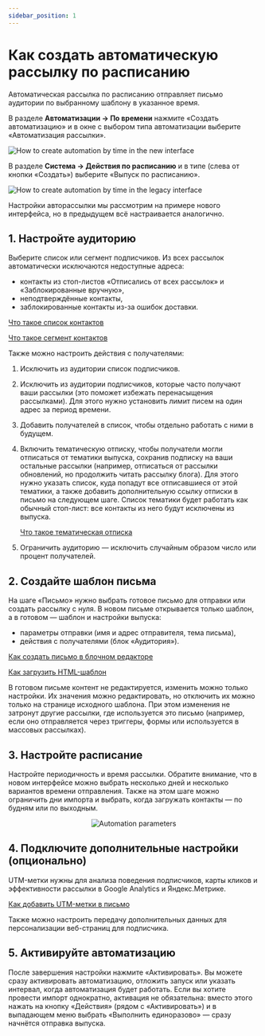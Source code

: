 ```yaml
---
sidebar_position: 1
---
```



# Как создать автоматическую рассылку по расписанию

Автоматическая рассылка по расписанию отправляет письмо аудитории по выбранному шаблону в указанное время.

<Tabs>
<TabItem value="key1" label="В новом интерфейсе" default>

В разделе **Автоматизации → По времени** нажмите «Создать автоматизацию» и в окне с выбором типа автоматизации выберите «Автоматизация рассылки».

![How to create automation by time in the new interface](/img/automations/automations-by-time/how-to-create-automation-by-time/how-to-create-automation-by-time-in-the-new-interface.gif)

</TabItem>
<TabItem value="key2" label="В предыдущем интерфейсе">

В разделе **Система → Действия по расписанию** и в типе (слева от кнопки «Создать») выберите «Выпуск по расписанию».

![How to create automation by time in the legacy interface](/img/automations/automations-by-time/how-to-create-automation-by-time/how-to-create-automation-by-time-in-the-legacy-interface.gif)

Настройки авторассылки мы рассмотрим на примере нового интерфейса, но в предыдущем всё настраивается аналогично.

</TabItem>
</Tabs>

## 1. Настройте аудиторию

Выберите список или сегмент подписчиков. Из всех рассылок автоматически исключаются недоступные адреса:

- контакты из стоп-листов «Отписались от всех рассылок» и «Заблокированные вручную»,
- неподтверждённые контакты,
- заблокированные контакты из-за ошибок доставки.

[Что такое список контактов](https://docs.sendsay.ru/subscribers/lists-and-segments/what-is-list)

[Что такое сегмент контактов](https://docs.sendsay.ru/subscribers/lists-and-segments/what-is-segment)

Также можно настроить действия с получателями:

1. Исключить из аудитории список подписчиков.

2. Исключить из аудитории подписчиков, которые часто получают ваши рассылки (это поможет избежать перенасыщения рассылками). Для этого нужно установить лимит писем на один адрес за период времени.

3. Добавить получателей в список, чтобы отдельно работать с ними в будущем.

4. Включить тематическую отписку, чтобы получатели могли отписаться от тематики выпуска, сохранив подписку на ваши остальные рассылки (например, отписаться от рассылки обновлений, но продолжить читать рассылку блога). Для этого нужно указать список, куда попадут все отписавшиеся от этой тематики, а также добавить дополнительную ссылку отписки в письмо на следующем шаге. Список тематики будет работать как обычный стоп-лист: все контакты из него будут исключены из выпуска.

   [Что такое тематическая отписка](https://docs.sendsay.ru/email-campaigns/create-your-campaign/unsubscribe-from-topic)

5. Ограничить аудиторию — исключить случайным образом число или процент получателей.

## 2. Создайте шаблон письма

На шаге «Письмо» нужно выбрать готовое письмо для отправки или создать рассылку с нуля. В новом письме открывается только шаблон, а в готовом — шаблон и настройки выпуска:

- параметры отправки (имя и адрес отправителя, тема письма),
- действия с получателями (блок «Аудитория»).

[Как создать письмо в блочном редакторе](https://docs.sendsay.ru/email-campaigns/create-your-campaign/drag-and-drop-editor)

[Как загрузить HTML-шаблон](https://docs.sendsay.ru/email-campaigns/create-your-campaign/how-to-upload-html-template)

В готовом письме контент не редактируется, изменить можно только настройки. Их значения можно редактировать, но отключить их можно только на странице исходного шаблона. При этом изменения не затронут другие рассылки, где используется это письмо (например, если оно отправляется через триггеры, формы или используется в массовых рассылках).

## 3. Настройте расписание

Настройте периодичность и время рассылки. Обратите внимание, что в новом интерфейсе можно выбрать несколько дней и несколько вариантов времени отправления. Также на этом шаге можно ограничить дни импорта и выбрать, когда загружать контакты — по будням или по выходным.

<p align="center">
  <img src={automationParameters} alt="Automation parameters" />
</p>

## 4. Подключите дополнительные настройки (опционально)​

UTM-метки нужны для анализа поведения подписчиков, карты кликов и эффективности рассылки в Google Analytics и Яндекс.Метрике.

[Как добавить UTM-метки в письмо](https://docs.sendsay.ru/email-campaigns/settings/how-to-add-utm)

Также можно настроить передачу дополнительных данных для персонализации веб-страниц для подписчика.

## 5. Активируйте автоматизацию

После завершения настройки нажмите «Активировать». Вы можете сразу активировать автоматизацию, отложить запуск или указать интервал, когда автоматизация будет работать. Если вы хотите провести импорт однократно, активация не обязательна: вместо этого нажать на кнопку «Действия» (рядом с «Активировать») и в выпадающем меню выбрать «Выполнить единоразово» — сразу начнётся отправка выпуска.
